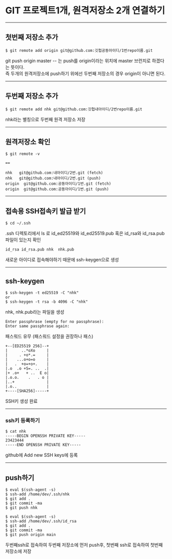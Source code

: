 # GIT 프로젝트1개, 원격저장소 2개 연결하기

---

## **첫번째 저장소 추가**

```
$ git remote add origin git@github.com:깃헙공동아이디/1번repo이름.git
```

git push origin master -- 는 push를 origin이라는 위치에 master 브런치로 하겠다는 뜻이다.  
즉 두개의 원격저장소에 push하기 위에선 두번째 저장소의 경우 origin이 아니면 된다.

---

## **두번째 저장소 추가**

```
$ git remote add nhk git@github.com:깃헙내아이디/2번repo이름.git
```

nhk라는 별칭으로 두번째 원격 저장소 저장

---

## **원격저장소 확인**

```
$ git remote -v

==

nhk   git@github.com:내아이디/2번.git (fetch)
nhk   git@github.com:내아이디/2번.git (push)
origin  git@github.com:공동아이디/1번.git (fetch)
origin  git@github.com:공동아이디/1번.git (push)
```

---

## **접속용 SSH접속키 발급 받기**

```
$ cd ~/.ssh
```

.ssh 디렉토리에서 ls 로 id_ed25519와 id_ed25519.pub 혹은 id_rsa와 id_rsa.pub 파일이 있는지 확인

```
id_rsa id_rsa.pub nhk  nhk.pub
```

새로운 아이디로 접속해야하기 때문에 ssh-keygen으로 생성

---

## **ssh-keygen**

```
$ ssh-keygen -t ed25519 -C "nhk"
or
$ ssh-keygen -t rsa -b 4096 -C "nhk"

```

nhk, nhk.pub라는 파일을 생성

```
Enter passphrase (empty for no passphrase):
Enter same passphrase again:
```

패스워드 유무 (패스워드 설정을 권장하나 패스)

```
+--[ED25519 256]--+
|      ..*oXo     |
|     . +o*.=     |
|    ...o+o=o     |
|   .  +o=+o+.    |
|.o  .o +S=. ..  .|
|+ .o+   + ..  E o|
|.o.o.    .   . o |
|..+              |
|.o..             |
+----[SHA256]-----+
```

SSH키 생성 완료

---

### **ssh키 등록하기**

```
$ cat nhk
-----BEGIN OPENSSH PRIVATE KEY-----
23423444
-----END OPENSSH PRIVATE KEY-----
```

github에 Add new SSH keys에 등록

---

## **push하기**

```
$ eval $(ssh-agent -s)
$ ssh-add /home/dev/.ssh/nhk
$ git add .
$ git commit -ma
$ git push nhk

$ eval $(ssh-agent -s)
$ ssh-add /home/dev/.ssh/id_rsa
$ git add .
$ git commit -ma
$ git push origin main
```

두번째ssh로 접속하여 두번째 저장소에 먼저 push후, 첫번째 ssh로 접속하여 첫번째 저장소에 저장
